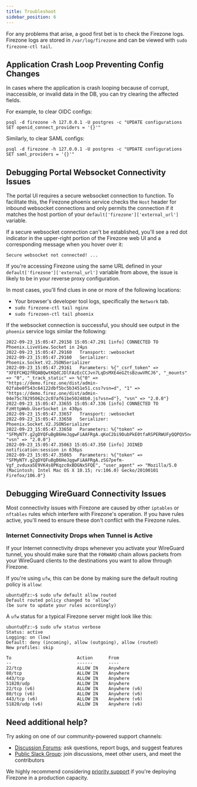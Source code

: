 ```yaml
---
title: Troubleshoot
sidebar_position: 6
---
```


For any problems that arise, a good first bet is to check the Firezone logs.
Firezone logs are stored in `/var/log/firezone` and can be viewed with
`sudo firezone-ctl tail`.

## Application Crash Loop Preventing Config Changes

In cases where the application is crash looping because of corrupt, inaccessible, or
invalid data in the DB, you can try clearing the affected fields.

For example, to clear OIDC configs:

```text
psql -d firezone -h 127.0.0.1 -U postgres -c "UPDATE configurations SET openid_connect_providers = '{}'"
```

Similarly, to clear SAML configs:

```text
psql -d firezone -h 127.0.0.1 -U postgres -c "UPDATE configurations SET saml_providers = '{}'"
```

## Debugging Portal Websocket Connectivity Issues

The portal UI requires a secure websocket connection to function. To facilitate
this, the Firezone phoenix service checks the `Host` header for inbound
websocket connections and only permits the connection if it matches the host
portion of your `default['firezone']['external_url']` variable.

If a secure websocket connection can't be established, you'll see a red dot
indicator in the upper-right portion of the Firezone web UI and a corresponding
message when you hover over it:

```text
Secure websocket not connected! ...
```

If you're accessing Firezone using the same URL defined in your
`default['firezone']['external_url']` variable from above, the issue is likely
to be in your reverse proxy configuration.

In most cases, you'll find clues in one or more of the following locations:

* Your browser's developer tool logs, specifically the `Network` tab.
* `sudo firezone-ctl tail nginx`
* `sudo firezoen-ctl tail phoenix`

If the websocket connection is successful, you should see output in the
`phoenix` service logs similar the following:

```text
2022-09-23_15:05:47.29158 15:05:47.291 [info] CONNECTED TO Phoenix.LiveView.Socket in 24µs
2022-09-23_15:05:47.29160   Transport: :websocket
2022-09-23_15:05:47.29160   Serializer: Phoenix.Socket.V2.JSONSerializer
2022-09-23_15:05:47.29161   Parameters: %{"_csrf_token" => "XFEFCHQ2fRQABQwtKQdCJDlFAzEcCCJvn7LqDsMXE4eGZtsBzuwVRCJ6", "_mounts" => "0", "_track_static" => %{"0" => "https://demo.firez.one/dist/admin-02fabe0f543c64122dbf5bc5b3451e51.css?vsn=d", "1" => "https://demo.firez.one/dist/admin-04e75c78295062c2c07af61be50248b0.js?vsn=d"}, "vsn" => "2.0.0"}
2022-09-23_15:05:47.33655 15:05:47.336 [info] CONNECTED TO FzHttpWeb.UserSocket in 430µs
2022-09-23_15:05:47.33657   Transport: :websocket
2022-09-23_15:05:47.33658   Serializer: Phoenix.Socket.V2.JSONSerializer
2022-09-23_15:05:47.33658   Parameters: %{"token" => "SFMyNTY.g2gDYQFuBgB6HeJqgwFiAAFRgA.qKoC2bi9DubPkE0tfaRSPERWUFyQQPQV5n4nFKVppxc", "vsn" => "2.0.0"}
2022-09-23_15:05:47.35063 15:05:47.350 [info] JOINED notification:session in 636µs
2022-09-23_15:05:47.35065   Parameters: %{"token" => "SFMyNTY.g2gDYQFuBgB6HeJqgwFiAAFRgA.zSG7pefm-Vgf_zvduxa5E9VK4s8PKqzc0xBDGNx5FQE", "user_agent" => "Mozilla/5.0 (Macintosh; Intel Mac OS X 10.15; rv:106.0) Gecko/20100101 Firefox/106.0"}
```

## Debugging WireGuard Connectivity Issues

Most connectivity issues with Firezone are caused by other `iptables` or
`nftables` rules which interfere with Firezone's operation. If you have rules
active, you'll need to ensure these don't conflict with the Firezone rules.

### Internet Connectivity Drops when Tunnel is Active

If your Internet connectivity drops whenever you activate your WireGuard
tunnel, you should make sure that the `FORWARD` chain allows packets
from your WireGuard clients to the destinations you want to allow through
Firezone.

If you're using `ufw`, this can be done by making sure the default routing
policy is `allow`:

```text
ubuntu@fz:~$ sudo ufw default allow routed
Default routed policy changed to 'allow'
(be sure to update your rules accordingly)
```

A `ufw` status for a typical Firezone server might look like this:

```text
ubuntu@fz:~$ sudo ufw status verbose
Status: active
Logging: on (low)
Default: deny (incoming), allow (outgoing), allow (routed)
New profiles: skip

To                         Action      From
--                         ------      ----
22/tcp                     ALLOW IN    Anywhere
80/tcp                     ALLOW IN    Anywhere
443/tcp                    ALLOW IN    Anywhere
51820/udp                  ALLOW IN    Anywhere
22/tcp (v6)                ALLOW IN    Anywhere (v6)
80/tcp (v6)                ALLOW IN    Anywhere (v6)
443/tcp (v6)               ALLOW IN    Anywhere (v6)
51820/udp (v6)             ALLOW IN    Anywhere (v6)
```

## Need additional help?

Try asking on one of our community-powered support channels:

* [Discussion Forums](https://discourse.firez.one/): ask questions, report bugs,
and suggest features
* [Public Slack Group](https://join.slack.com/t/firezone-users/shared_invite/zt-111043zus-j1lP_jP5ohv52FhAayzT6w):
join discussions, meet other users, and meet the contributors

We highly recommend considering [priority support](https://firezone.dev/pricing)
if you're deploying Firezone in a production capacity.
